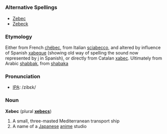 =={{en}}==
===Alternative Spellings===
* [[Zebec]]
* [[Zebeck]]

===Etymology===
Either from French [[chébec]], from Italian [[sciabecco]], and altered by influence of Spanish [[xabeque]] (showing old way of spelling the sound now represented by j in Spanish), or directly from Catalan [[xabec]]. Ultimately from Arabic [[shabbak]], from [[shabaka]]

===Pronunciation===
* [[IPA]]: /zibɛk/

===Noun===
'''Xebec''' (plural '''[[xebecs]]''')
# A small, three-masted Mediterranean transport ship
# A name of a [[Japanese]] [[anime]] studio